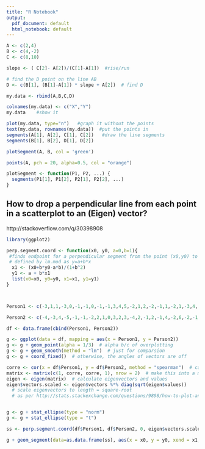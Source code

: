 ```yaml
---
title: "R Notebook"
output:
  pdf_document: default
  html_notebook: default
---
```


```r
A <- c(2,4) 
B <- c(4,-2) 
C <- c(8,10) 

slope <- ( C[2]- A[2])/(C[1]-A[1])  #rise/run 

# find the D point on the line AB
D <- c(B[1], (B[1]-A[1]) * slope + A[2])  # find D 

my.data <- rbind(A,B,C,D)

colnames(my.data) <- c("X","Y") 
my.data    #show it 

plot(my.data, type="n")   #graph it without the points 
text(my.data, rownames(my.data))  #put the points in 
segments(A[1], A[2], C[1], C[2])   #draw the line segments 
segments(B[1], B[2], D[1], D[2]) 

plotSegment(A, B, col = 'green')

points(A, pch = 20, alpha=0.5, col = "orange")
```

```r
plotSegment <- function(P1, P2, ...) {
  segments(P1[1], P1[2], P2[1], P2[2], ...)
}
```


## How to drop a perpendicular line from each point in a scatterplot to an (Eigen) vector?

http://stackoverflow.com/q/30398908

```r

library(ggplot2)

perp.segment.coord <- function(x0, y0, a=0,b=1){
 #finds endpoint for a perpendicular segment from the point (x0,y0) to the line
 # defined by lm.mod as y=a+b*x
  x1 <- (x0+b*y0-a*b)/(1+b^2)
  y1 <- a + b*x1
  list(x0=x0, y0=y0, x1=x1, y1=y1)
}



Person1 <- c(-3,1,1,-3,0,-1,-1,0,-1,-1,3,4,5,-2,1,2,-2,-1,1,-2,1,-3,4,-6,1,-3,-4,3,3,-5,0,3,0,-3,1,-2,-1,0,-3,3,-4,-4,-7,-5,-2,-2,-1,1,1,2,0,0,2,-2,4,2,1,2,2,7,0,3,2,5,2,6,0,4,0,-2,-1,2,0,-1,-2,-4,-1)

Person2 <- c(-4,-3,4,-5,-1,-1,-2,2,1,0,3,2,3,-4,2,-1,2,-1,4,-2,6,-2,-1,-2,-1,-1,-3,5,2,-1,3,3,1,-3,1,3,-3,2,-2,4,-4,-6,-4,-7,0,-3,1,-2,0,2,-5,2,-2,-1,4,1,1,0,1,5,1,0,1,1,0,2,0,7,-2,3,-1,-2,-3,0,0,0,0)

df <- data.frame(cbind(Person1, Person2))

g <- ggplot(data = df, mapping = aes(x = Person1, y = Person2))
g <- g + geom_point(alpha = 1/3)  # alpha b/c of overplotting
g <- g + geom_smooth(method = "lm")  # just for comparsion
g <- g + coord_fixed()  # otherwise, the angles of vectors are off

corre <- cor(x = df$Person1, y = df$Person2, method = "spearman")  # calculate correlation, must be spearman b/c of measurement
matrix <- matrix(c(1, corre, corre, 1), nrow = 2)  # make this into a matrix
eigen <- eigen(matrix)  # calculate eigenvectors and values
eigen$vectors.scaled <- eigen$vectors %*% diag(sqrt(eigen$values))  
  # scale eigenvectors to length = square-root
  # as per http://stats.stackexchange.com/questions/9898/how-to-plot-an-ellipse-from-eigenvalues-and-eigenvectors-in-r


g <- g + stat_ellipse(type = "norm")
g <- g + stat_ellipse(type = "t")

ss <- perp.segment.coord(df$Person1, df$Person2, 0, eigen$vectors.scaled[1,1])

g + geom_segment(data=as.data.frame(ss), aes(x = x0, y = y0, xend = x1, yend = y1), colour = "blue")
```



